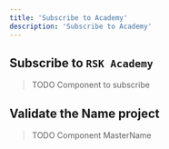---
title: 'Subscribe to Academy'
description: 'Subscribe to Academy'
---

## Subscribe to `RSK Academy`

> TODO
> Component to subscribe

## Validate the Name project

> TODO
> Component MasterName
